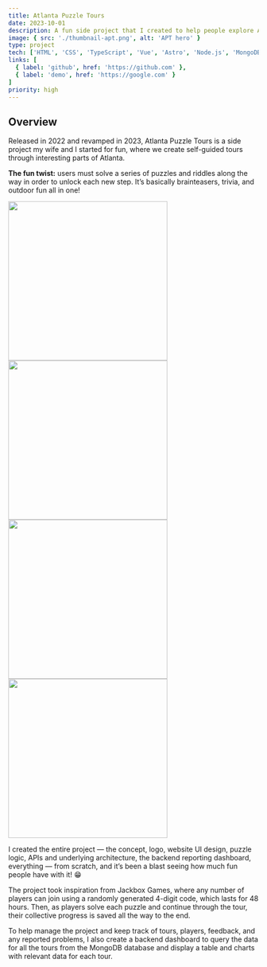 ```yaml
---
title: Atlanta Puzzle Tours
date: 2023-10-01
description: A fun side project that I created to help people explore Atlanta.
image: { src: './thumbnail-apt.png', alt: 'APT hero' }
type: project
tech: ['HTML', 'CSS', 'TypeScript', 'Vue', 'Astro', 'Node.js', 'MongoDB', 'Stripe', 'LogSnag', 'Nodemailer', 'Vercel']
links: [
  { label: 'github', href: 'https://github.com' },
  { label: 'demo', href: 'https://google.com' }
]
priority: high
---
```



## Overview

Released in 2022 and revamped in 2023, Atlanta Puzzle Tours is a side project my wife and I started for fun, where we create self-guided tours through interesting parts of Atlanta.

**The fun twist:** users must solve a series of puzzles and riddles along the way in order to unlock each new step. It’s basically brainteasers, trivia, and outdoor fun all in one!

<Cols cols="4">
    <a href={apt1.src}>
        <Image
            src={apt1}
            width="320"
            height="320"
            alt=""
        />
    </a>
    <a href={apt2.src}>
        <Image
            src={apt2}
            width="320"
            height="320"
            alt=""
        />
    </a>
    <a href={apt3.src}>
        <Image
            src={apt3}
            width="320"
            height="320"
            alt=""
        />
    </a>
    <a href={apt4.src}>
        <Image
            src={apt4}
            width="320"
            height="320"
            alt=""
        />
    </a>
</Cols>

I created the entire project — the concept, logo, website UI design, puzzle logic, APIs and underlying architecture, the backend reporting dashboard, everything — from scratch, and it’s been a blast seeing how much fun people have with it! 😁

The project took inspiration from Jackbox Games, where any number of players can join using a randomly generated 4-digit code, which lasts for 48 hours. Then, as players solve each puzzle and continue through the tour, their collective progress is saved all the way to the end.

To help manage the project and keep track of tours, players, feedback, and any reported problems, I also create a backend dashboard to query the data for all the tours from the MongoDB database and display a table and charts with relevant data for each tour.